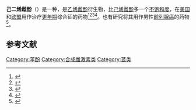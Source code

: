 {{Drugbox
| Verifiedfields = changed
| Watchedfields = changed
| verifiedrevid = 460784619
| IUPAC_name = 4-[4-(4-hydroxyphenyl)hexa-2,4-dien-3-yl]phenol
| image = Dienestrol.svg
| width = 250px

<!--Clinical data-->
| tradename = Ortho Dienestrol, Dienoestrol, Dienoestrol Ortho, Sexadien, Cycladiene, Denestrolin, Dienol, Dinovex, Follormon, Oestrodiene, Synestrol
| Drugs.com = {{drugs.com|CONS|dienestrol}}
| pregnancy_AU = <!-- A / B1 / B2 / B3 / C / D / X -->
| pregnancy_US = <!-- A / B / C / D / X -->
| pregnancy_category = 
| legal_AU = <!-- Unscheduled / S2 / S4 / S8 -->
| legal_UK = <!-- GSL / P / POM / CD -->
| legal_US = <!-- OTC / Rx-only -->
| legal_status = 
| routes_of_administration = 
| class = [[Nonsteroidal_estrogen|Nonsteroidal estrogen]]

<!--Pharmacokinetic data-->
| bioavailability = 
| protein_bound = 
| metabolism = 
| elimination_half-life = 
| excretion = 

<!--Identifiers-->
| IUPHAR_ligand = 7160
| CAS_number_Ref = {{cascite|changed|CAS}}
| CAS_number = 13029-44-2
| ATC_prefix = G03
| ATC_suffix = CB01
| ATC_supplemental = {{ATC|G03|CC02}}
| PubChem = 667476
| DrugBank_Ref = {{drugbankcite|correct|drugbank}}
| DrugBank = DB00890
| ChemSpiderID_Ref = {{chemspidercite|correct|chemspider}}
| ChemSpiderID = 580857
| UNII_Ref = {{fdacite|correct|FDA}}
| UNII = RRW32X4U1F
| KEGG_Ref = {{keggcite|correct|kegg}}
| KEGG = D00898
| ChEBI_Ref = {{ebicite|changed|EBI}}
| ChEBI = 4518
| ChEMBL_Ref = {{ebicite|correct|EBI}}
| ChEMBL = 1018
| synonyms = Dienoestrol; ''p''-[(''E'',''E'')-1-Ethylidene-2-(''p''-hydroxyphenyl)-2-butenyl]phenol; 3,4-Di(''para''-hydroxyphenyl)-2,4-hexadiene

<!--Chemical data-->
| C=18 | H=18 | O=2
| SMILES = Oc2ccc(C(/C(c1ccc(O)cc1)=C/C)=C\C)cc2
| StdInChI_Ref = {{stdinchicite|correct|chemspider}}
| StdInChI = 1S/C18H18O2/c1-3-17(13-5-9-15(19)10-6-13)18(4-2)14-7-11-16(20)12-8-14/h3-12,19-20H,1-2H3/b17-3+,18-4+
| StdInChIKey_Ref = {{stdinchicite|correct|chemspider}}
| StdInChIKey = NFDFQCUYFHCNBW-SCGPFSFSSA-N
}}
'''己二烯雌酚'''（{{lang-en|Dienestrol}}）是一种{{le|非甾体雌激素|Nonsteroidal estrogen}}，是[[乙烯雌酚|乙烯雌酚]]衍生物，比[[己烯雌酚|己烯雌酚]]多一个[[不饱和度|不饱和度]]，在[[美国|美国]]和[[欧盟|欧盟]]用作治疗[[更年期|更年期]]综合征的药物<ref>{{cite book|title=Index Nominum 2000: International Drug Directory|url=https://books.google.com/books?id=5GpcTQD_L2oC&pg=PA331|date=January 2000|publisher=Taylor & Francis|isbn=978-3-88763-075-1|pages=331–}}</ref><ref name="Elks2014">{{cite book|author=J. Elks|title=The Dictionary of Drugs: Chemical Data: Chemical Data, Structures and Bibliographies|url=https://books.google.com/books?id=0vXTBwAAQBAJ&pg=PA390|date=14 November 2014|publisher=Springer|isbn=978-1-4757-2085-3|pages=390–}}</ref><ref name="Muller1998">{{cite book|author=Muller|title=European Drug Index: European Drug Registrations, Fourth Edition|url=https://books.google.com/books?id=2HBPHmclMWIC&pg=PA361|date=19 June 1998|publisher=CRC Press|isbn=978-3-7692-2114-5|pages=361–}}</ref><ref name="Publishing2013">{{cite book|author=William Andrew Publishing|title=Pharmaceutical Manufacturing Encyclopedia, 3rd Edition|url=https://books.google.com/books?id=_J2ti4EkYpkC&pg=PA1286|date=22 October 2013|publisher=Elsevier|isbn=978-0-8155-1856-3|pages=1286–}}</ref>。也有研究将其用作男性[[前列腺癌|前列腺癌]]的{{le|直肠给药|Rectal administration}}药物<ref name="pmid13063334">{{cite journal | vauthors = Sambuelli M | title = Somministrazione degli estrogeni per via rettale nel carcinoma prostatico. | trans-title = Rectal administration of estrogens in prostate carcinoma | language = it | journal = Minerva Urol | volume = 5 | issue = 1 | pages = 28–32 | date = 1953 | issn = 0026-4989 | pmid = 13063334 }}</ref>。

==参考文献==
{{reflist}}

{{雌激素类和孕激素类}}
{{雌激素}}

[[Category:苯酚|Category:苯酚]]
[[Category:合成雌激素类|Category:合成雌激素类]]
[[Category:芪类|Category:芪类]]